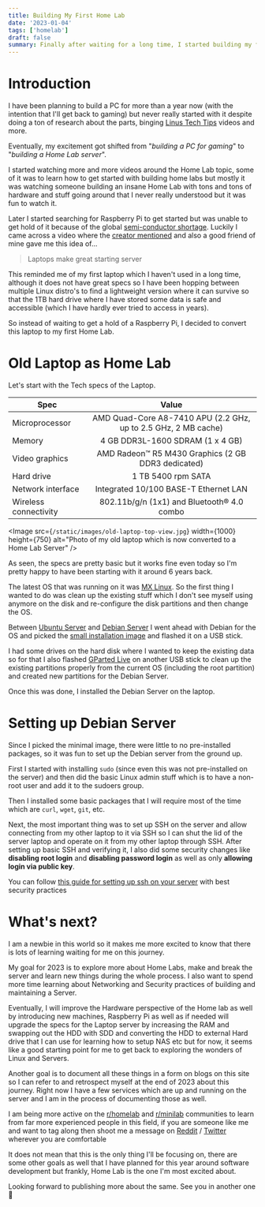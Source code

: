 ```yaml
---
title: Building My First Home Lab
date: '2023-01-04'
tags: ['homelab']
draft: false
summary: Finally after waiting for a long time, I started building my first Home lab and here's how I got started with it.
---
```


# Introduction

I have been planning to build a PC for more than a year now (with the intention that I'll get back to gaming) but never really started with it despite doing a ton of research about the parts, binging [Linus Tech Tips](https://www.youtube.com/@LinusTechTips) videos and more.

Eventually, my excitement got shifted from "_building a PC for gaming_" to "_building a Home Lab server_".

I started watching more and more videos around the Home Lab topic, some of it was to learn how to get started with building home labs but mostly it was watching someone building an insane Home Lab with tons and tons of hardware and stuff going around that I never really understood but it was fun to watch it.

Later I started searching for Raspberry Pi to get started but was unable to get hold of it because of the global [semi-conductor shortage](https://en.wikipedia.org/wiki/2020%E2%80%93present_global_chip_shortage). Luckily I came across a video where the [creator mentioned](https://youtu.be/dloByPvLLXU?t=502) and also a good friend of mine gave me this idea of...

> Laptops make great starting server

This reminded me of my first laptop which I haven't used in a long time, although it does not have great specs so I have been hopping between multiple Linux distro's to find a lightweight version where it can survive so that the 1TB hard drive where I have stored some data is safe and accessible (which I have hardly ever tried to access in years).

So instead of waiting to get a hold of a Raspberry Pi, I decided to convert this laptop to my first Home Lab.

# Old Laptop as Home Lab

Let's start with the Tech specs of the Laptop.

| Spec                  |                             Value                              |
| --------------------- | :------------------------------------------------------------: |
| Microprocessor        | AMD Quad-Core A8-7410 APU (2.2 GHz, up to 2.5 GHz, 2 MB cache) |
| Memory                |                4 GB DDR3L-1600 SDRAM (1 x 4 GB)                |
| Video graphics        |       AMD Radeon™ R5 M430 Graphics (2 GB DDR3 dedicated)       |
| Hard drive            |                       1 TB 5400 rpm SATA                       |
| Network interface     |             Integrated 10/100 BASE-T Ethernet LAN              |
| Wireless connectivity |           802.11b/g/n (1x1) and Bluetooth® 4.0 combo           |

<Image
  src={`/static/images/old-laptop-top-view.jpg`}
  width={1000}
  height={750}
  alt="Photo of my old laptop which is now converted to a Home Lab Server"
/>

As seen, the specs are pretty basic but it works fine even today so I'm pretty happy to have been starting with it around 6 years back.

The latest OS that was running on it was [MX Linux](https://mxlinux.org/). So the first thing I wanted to do was clean up the existing stuff which I don't see myself using anymore on the disk and re-configure the disk partitions and then change the OS.

Between [Ubuntu Server](https://ubuntu.com/download/server) and [Debian Server](https://www.debian.org/distrib/) I went ahead with Debian for the OS and picked the [small installation image](https://www.debian.org/distrib/netinst) and flashed it on a USB stick.

I had some drives on the hard disk where I wanted to keep the existing data so for that I also flashed [GParted Live](https://gparted.org/liveusb.php) on another USB stick to clean up the existing partitions properly from the current OS (including the root partition) and created new partitions for the Debian Server.

Once this was done, I installed the Debian Server on the laptop.

# Setting up Debian Server

Since I picked the minimal image, there were little to no pre-installed packages, so it was fun to set up the Debian server from the ground up.

First I started with installing `sudo` (since even this was not pre-installed on the server) and then did the basic Linux admin stuff which is to have a non-root user and add it to the sudoers group.

Then I installed some basic packages that I will require most of the time which are `curl`, `wget`, `git`, etc.

Next, the most important thing was to set up SSH on the server and allow connecting from my other laptop to it via SSH so I can shut the lid of the server laptop and operate on it from my other laptop through SSH. After setting up basic SSH and verifying it, I also did some security changes like **disabling root login** and **disabling password login** as well as only **allowing login via public key**.

You can follow [this guide for setting up ssh on your server](/blog/stay-secure-essential-ssh-security-practices-for-linux-servers/) with best security practices

# What's next?

I am a newbie in this world so it makes me more excited to know that there is lots of learning waiting for me on this journey.

My goal for 2023 is to explore more about Home Labs, make and break the server and learn new things during the whole process. I also want to spend more time learning about Networking and Security practices of building and maintaining a Server.

Eventually, I will improve the Hardware perspective of the Home lab as well by introducing new machines, Raspberry Pi as well as if needed will upgrade the specs for the Laptop server by increasing the RAM and swapping out the HDD with SDD and converting the HDD to external Hard drive that I can use for learning how to setup NAS etc but for now, it seems like a good starting point for me to get back to exploring the wonders of Linux and Servers.

Another goal is to document all these things in a form on blogs on this site so I can refer to and retrospect myself at the end of 2023 about this journey. Right now I have a few services which are up and running on the server and I am in the process of documenting those as well.

I am being more active on the [r/homelab](https://www.reddit.com/r/homelab/) and [r/minilab](https://www.reddit.com/r/minilab/) communities to learn from far more experienced people in this field, if you are someone like me and want to tag along then shoot me a message on [Reddit](https://www.reddit.com/user/Developer_Akash) / [Twitter](https://twitter.com/akashwhocodes) wherever you are comfortable

It does not mean that this is the only thing I'll be focusing on, there are some other goals as well that I have planned for this year around software development but frankly, Home Lab is the one I'm most excited about.

Looking forward to publishing more about the same. See you in another one 👋
